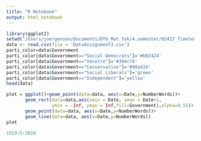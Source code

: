 ```yaml
---
title: "R Notebook"
output: html_notebook
---
```


```r
library(ggplot2)
setwd("/Users/joergensen/Documents/DTU_Mat_Tek/4.semester/02417_TimeSeriesAnalysis/Assignment_3_Laws")
data <- read.csv(file = 'DataAssignment3.csv')
parti_color=data$Government
parti_color[data$Government=="Social Democrats"]='#b02424'
parti_color[data$Government=="Venstre"]='#304c74'
parti_color[data$Government=="Conservative"]='#90a424'
parti_color[data$Government=="Social Liberals"]='green'
parti_color[data$Government=="Independent"]='yellow'
head(data)
```
```r
plot = ggplot()+geom_point(data=data, aes(x=Date,y=NumberWords))+
       geom_rect(data=data,aes(xmin = Date, xmax = Date+1,
                 ymin = -Inf, ymax = Inf,fill=Government),alpha=0.55)+
       geom_point(data=data, aes(x=Date,y=NumberWords))+
       geom_line(data=data, aes(x=Date,y=NumberWords))
plot

```

```r
1919:5:2020
```


